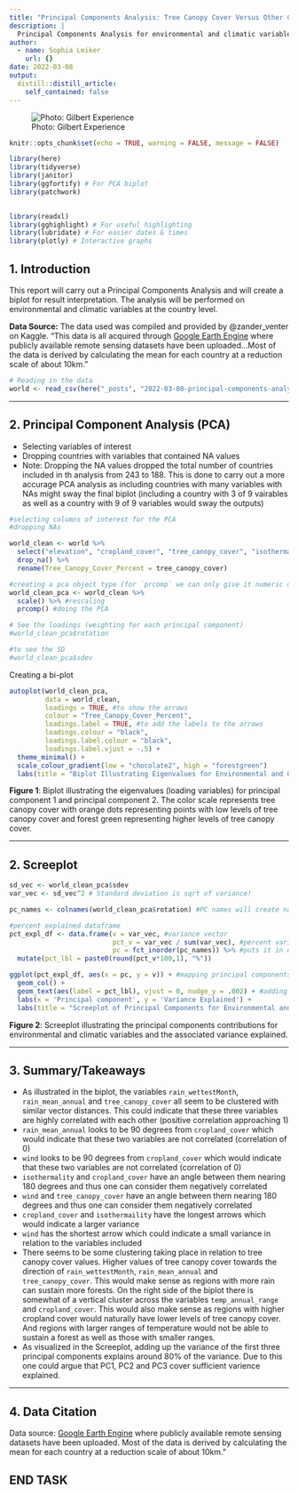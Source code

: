 ```yaml
---
title: "Principal Components Analysis: Tree Canopy Cover Versus Other Climactic Variables"
description: |
  Principal Components Analysis for environmental and climatic variables at the country level with biplots for result interpretation.
author:
  - name: Sophia Leiker
    url: {}
date: 2022-03-08
output:
  distill::distill_article:
    self_contained: false
---
```


![Photo: Gilbert Experience](https://www.gilbertexperience.com/wp-content/uploads/2020/11/cover3.jpg)

```r
knitr::opts_chunk$set(echo = TRUE, warning = FALSE, message = FALSE)

library(here)
library(tidyverse)
library(janitor)
library(ggfortify) # For PCA biplot
library(patchwork)
 

library(readxl)
library(gghighlight) # For useful highlighting
library(lubridate) # For easier dates & times
library(plotly) # Interactive graphs
```


## 1. Introduction

This report will carry out a Principal Components Analysis and will create a biplot for result interpretation. 
The analysis will be performed on environmental and climatic variables at the country level. 


**Data Source:** The data used  was compiled and provided by @zander_venter on Kaggle. “This data is all acquired through [Google Earth Engine](https://earthengine.google.com/) where publicly available remote sensing datasets have been uploaded...Most of the data is derived by calculating the mean for each country at a reduction scale of about 10km.” 


```r
# Reading in the data
world <- read_csv(here("_posts", "2022-03-08-principal-components-analysis","data", "world_env_vars.csv"))
```

***
## 2. Principal Component Analysis (PCA)

- Selecting variables of interest
- Dropping countries with variables that contained NA values
- Note: Dropping the NA values dropped the total number of countries included in th analysis from 243 to 188. This is done to carry out a more accurage PCA analysis as including countries with many variables with NAs might sway the final biplot (including a country with 3 of 9 vairables as well as a country with 9 of 9 variables would sway the outputs)

```r
#selecting columns of interest for the PCA
#dropping NAs

world_clean <- world %>% 
  select("elevation", "cropland_cover", "tree_canopy_cover", "isothermality", "rain_mean_annual", "rain_wettestMonth", "temp_annual_range", "wind", "cloudiness") %>% 
  drop_na() %>% 
  rename(Tree_Canopy_Cover_Percent = tree_canopy_cover)
```

```r
#creating a pca object type (for `prcomp` we can only give it numeric data! need to get rid of things that are characters)
world_clean_pca <- world_clean %>%
  scale() %>% #rescaling
  prcomp() #doing the PCA

```

```r
# See the loadings (weighting for each principal component)
#world_clean_pca$rotation

#to see the SD
#world_clean_pca$sdev
```


Creating a bi-plot

```r
autoplot(world_clean_pca,
         data = world_clean,
         loadings = TRUE, #to show the arrows
         colour = "Tree_Canopy_Cover_Percent",
         loadings.label = TRUE, #to add the labels to the arrows
         loadings.colour = "black",
         loadings.label.colour = "black",
         loadings.label.vjust = -.5) +
  theme_minimal() +
  scale_colour_gradient(low = "chocolate2", high = "forestgreen")
  labs(title = "Biplot Illustrating Eigenvalues for Environmental and Climactic Variables", subtitle = "Data compiled and provided by @zander_venter from Google Earth Engine")
```

**Figure 1**: Biplot illustrating the eigenvalues (loading variables) for principal component 1 and principal component 2. The color scale represents tree canopy cover with orange dots representing points with low levels of tree canopy cover and forest green representing higher levels of tree canopy cover.

***

## 2. Screeplot

```r
sd_vec <- world_clean_pca$sdev
var_vec <- sd_vec^2 # Standard deviation is sqrt of variance!

pc_names <- colnames(world_clean_pca$rotation) #PC names will create names

#percent explained dataframe
pct_expl_df <- data.frame(v = var_vec, #variance vector
                          pct_v = var_vec / sum(var_vec), #percent variance (each value divided by the sum of variance vector)
                          pc = fct_inorder(pc_names)) %>% #puts it in order of pc_names
  mutate(pct_lbl = paste0(round(pct_v*100,1), "%"))

ggplot(pct_expl_df, aes(x = pc, y = v)) + #mapping principal components on the x, and on y we are putting the variance (putting percent variance as a label on top)
  geom_col() +
  geom_text(aes(label = pct_lbl), vjust = 0, nudge_y = .002) + #adding the percent variance label on top (percent of total varience explained by each Principal component), moving the labels up just a bit 
  labs(x = 'Principal component', y = 'Variance Explained') +
  labs(title = "Screeplot of Principal Components for Environmental and Climatic Variables", subtitle = "Data compiled and provided by @zander_venter from Google Earth Engine")

```

**Figure 2**: Screeplot illustrating the principal components contributions for environmental and climatic variables and the associated variance explained. 

***

## 3. Summary/Takeaways

- As illustrated in the biplot, the variables `rain_wettestMonth`, `rain_mean_annual` and `tree_canopy_cover` all seem to be clustered with similar vector distances. This could indicate that these three variables are highly correlated with each other (positive correlation approaching 1)
- `rain_mean_annual` looks to be 90 degrees from `cropland_cover` which would indicate that these two variables are not correlated (correlation of 0)
- `wind` looks to be 90 degrees from `cropland_cover` which would indicate that these two variables are not correlated (correlation of 0)
- `isothermality` and `cropland_cover` have an angle between them nearing 180 degrees and thus one can consider them negatively correlated 
- `wind` and `tree_canopy_cover` have an angle between them nearing 180 degrees and thus one can consider them negatively correlated 
- `cropland_cover` and `isothermaility` have the longest arrows which would indicate a larger variance
- `wind` has the shortest arrow which could indicate a small variance in relation to the variables included 
- There seems to be some clustering taking place in relation to tree canopy cover values. Higher values of tree canopy cover towards the direction of `rain_wettestMonth`, `rain_mean_annual` and `tree_canopy_cover`. This would make sense as regions with more rain can sustain more forests. On the right side of the biplot there is somewhat of a vertical cluster across the variables `temp_annual_range` and `cropland_cover`. This would also make sense as regions with higher cropland cover would naturally have lower levels of tree canopy cover. And regions with larger ranges of temperature would not be able to sustain a forest as well as those with smaller ranges. 
- As visualized in the Screeplot, adding up the variance of the first three principal components explains around 80% of the variance. Due to this one could argue that PC1, PC2 and PC3 cover sufficient varience explained. 


***

## 4. Data Citation

Data source: [Google Earth Engine](https://earthengine.google.com/) where publicly available remote sensing datasets have been uploaded. Most of the data is derived by calculating the mean for each country at a reduction scale of about 10km.” 

## END TASK 


